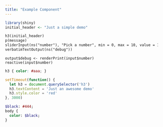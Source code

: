 ```yaml
---
title: "Example Component"
---
```


```r
library(shiny)
initial_header <- "Just a simple demo"
```

```ui
h3(initial_header)
p(message)
sliderInput(ns("number"), "Pick a number", min = 0, max = 10, value = 1)
verbatimTextOutput(ns("debug"))
```

```server
output$debug <- renderPrint(input$number)
reactive(input$number)
```

```css
h3 { color: #aaa; }
```

```js
setTimeout(function() {
  let h3 = document.querySelector('h3')
  h3.textContent = 'Just an awesome demo'
  h3.style.color = 'red'
}, 3000)
```

```sass
$black: #444;
body {
  color: $black;
}
```
